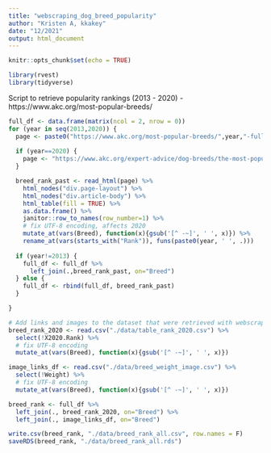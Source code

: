 ```yaml
---
title: "webscraping_dog_breed_popularity"
author: "Kristen A, kkakey"
date: "12/2021"
output: html_document
---
```


```r
knitr::opts_chunk$set(echo = TRUE)
```

```r
library(rvest)
library(tidyverse)
```


Script to retrieve popularity rankings (2013 - 2020)
- https://www.akc.org/most-popular-breeds/

```r
full_df <- data.frame(matrix(ncol = 2, nrow = 0))
for (year in seq(2013,2020)) {
  page <- paste0("https://www.akc.org/most-popular-breeds/",year,"-full-list/")
  
  if (year==2020) {
    page <- "https://www.akc.org/expert-advice/dog-breeds/the-most-popular-dog-breeds-of-2020/"
  }

  breed_rank_past <- read_html(page) %>%
    html_nodes("div.page-layout") %>%
    html_nodes("div.article-body") %>%
    html_table(fill = TRUE) %>%
    as.data.frame() %>%
    janitor::row_to_names(row_number=1) %>%
    # fix UTF-8 encoding, affects 2020
    mutate_at(vars(Breed), function(x){gsub('[^ -~]', ' ', x)}) %>%
    rename_at(vars(starts_with("Rank")), funs(paste0(year, ' ', .)))
  
  if (year!=2013) {
    full_df <- full_df %>%
      left_join(.,breed_rank_past, on="Breed")
  } else {
    full_df <- rbind(full_df, breed_rank_past)
  }

}
```

```r
# Add links and images to the dataset that were retrieved with webscraping_script-1.Rmd
breed_rank_2020 <- read.csv("./data/table_rank_2020.csv") %>%
  select(!X2020.Rank) %>%
  # fix UTF-8 encoding
  mutate_at(vars(Breed), function(x){gsub('[^ -~]', ' ', x)}) 

image_links_df <- read.csv("./data/breed_weight_image.csv") %>%
  select(!Weight) %>%
  # fix UTF-8 encoding
  mutate_at(vars(Breed), function(x){gsub('[^ -~]', ' ', x)}) 

breed_rank <- full_df %>%
  left_join(., breed_rank_2020, on="Breed") %>%
  left_join(., image_links_df, on="Breed")
```

```r
write.csv(breed_rank, "./data/breed_rank_all.csv", row.names = F)
saveRDS(breed_rank, "./data/breed_rank_all.rds")
```

